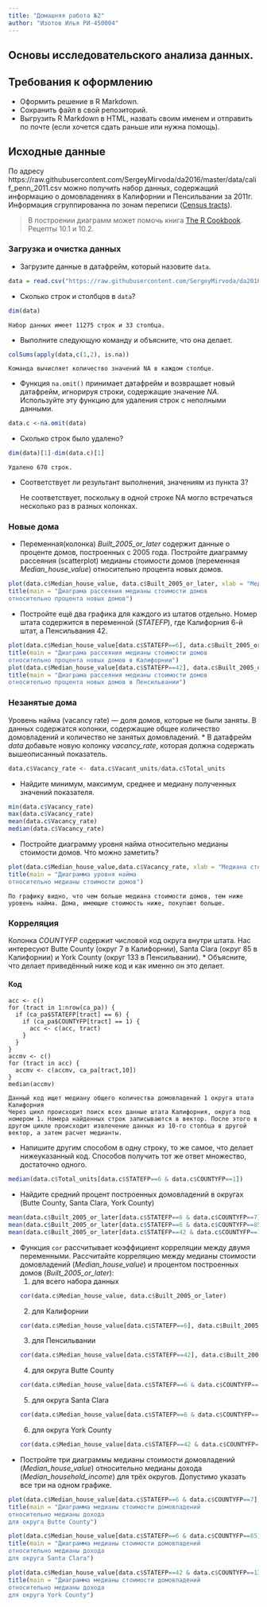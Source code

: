 ```yaml
---
title: "Домашняя работа №2"
author: "Изотов Илья РИ-450004"
---
```


## Основы исследовательского анализа данных.
## Требования к оформлению
* Оформить решение в R Markdown. 
* Сохранить файл в свой репозиторий.
* Выгрузить R Markdown в HTML, назвать своим именем и отправить по почте (если хочется сдать раньше или нужна помощь).

## Исходные данные

По адресу https://raw.githubusercontent.com/SergeyMirvoda/da2016/master/data/calif_penn_2011.csv можно получить набор данных, 
содержащий информацию о домовладениях в Калифорнии и Пенсильвании за 2011г. Информация сгруппированна по зонам переписи ([Census tracts](https://en.wikipedia.org/wiki/Census_tract)).

>В построении диаграмм может помочь книга [The R Cookbook](http://shop.oreilly.com/product/9780596809164.do). Рецепты 10.1 и 10.2.

### Загрузка и очистка данных
- Загрузите данные в датафрейм, который назовите ``data``.
```r
data = read.csv("https://raw.githubusercontent.com/SergeyMirvoda/da2016/master/data/calif_penn_2011.csv",row.names=1)
```

- Сколько строк и столбцов в ``data``?
```r
dim(data)
```
    
    Набор данных имеет 11275 строк и 33 столбца.
    
- Выполните следующую команду и объясните, что она делает.
```r
colSums(apply(data,c(1,2), is.na))
```

    Команда вычисляет количество значений NA в каждом столбце.
    
- Функция ``na.omit()`` принимает датафрейм и возвращает новый датафрейм, игнорируя строки, содержащие
значение _NA_. Используйте эту функцию для удаления строк с неполными данными.
```r
data.c <-na.omit(data)
```

- Сколько строк было удалено?
```r
dim(data)[1]-dim(data.c)[1]
```
    
    Удалено 670 строк.
    
- Соответствует ли результант выполнения, значениям из пункта 3?

    Не соответствует, поскольку в одной строке NA могло встречаться несколько раз в разных колонках. 

### Новые дома
* Переменная(колонка) _Built_2005_or_later_ содержит данные о проценте домов, построенных с 2005 года. Постройте диаграмму рассеяния (scatterplot)
медианы стоимости домов (переменная _Median_house_value_) относительно процента новых домов.
```r
plot(data.c$Median_house_value, data.c$Built_2005_or_later, xlab = "Медиана стоимости домов", ylab = "Процент новых домов")
title(main = "Диаграма рассеяния медианы стоимости домов
относительно процента новых домов")
```

* Постройте ещё два графика для каждого из штатов отдельно. Номер штата содержится в переменной (_STATEFP_), где Калифорния 6-й штат, а Пенсильвания 42.
```r
plot(data.c$Median_house_value[data.c$STATEFP==6], data.c$Built_2005_or_later[data.c$STATEFP==6], xlab = "Медиана стоимости домов", ylab = "Процент новых домов")
title(main = "Диаграма рассеяния медианы стоимости домов
относительно процента новых домов в Калифорнии")
plot(data.c$Median_house_value[data.c$STATEFP==42], data.c$Built_2005_or_later[data.c$STATEFP==42], xlab = "Медиана стоимости домов", ylab = "Процент новых домов")
title(main = "Диаграма рассеяния медианы стоимости домов
относительно процента новых домов в Пенсильвании")
```


### Незанятые дома
Уровень найма (vacancy rate) — доля домов, которые не были заняты. В данных содержатся колонки,
содержащие общее количество домовладений и количество не занятых домовладений. 
* В датафрейм _data_ добавьте новую колонку _vacancy_rate_, которая должна содержать вышеописанный показатель.
```r
data.c$Vacancy_rate <- data.c$Vacant_units/data.c$Total_units
```

* Найдите минимум, максимум, среднее и медиану полученных значений показателя. 
```r
min(data.c$Vacancy_rate)
max(data.c$Vacancy_rate)
mean(data.c$Vacancy_rate)
median(data.c$Vacancy_rate)
```

* Постройте диаграмму уровня найма относительно медианы стоимости домов. Что можно заметить?
```r
plot(data.c$Median_house_value,data.c$Vacancy_rate, xlab = "Медиана стоимости домов", ylab = "Уровень найма")
title(main = "Диаграмма уровня найма 
относительно медианы стоимости домов")
```

    По графику видно, что чем больше медиана стоимости домов, тем ниже уровень найма. Дома, имеющие стоимость ниже, покупают больше.
    
### Корреляция
Колонка _COUNTYFP_ содержит числовой код округа внутри штата. Нас интересуют Butte County (округ 7 в Калифорнии), Santa Clara (округ 85 в Калифорнии) 
и York County (округ 133 в Пенсильвании).
* Объясните, что делает приведённый ниже код и как именно он это делает.

#### Код
```
acc <- c()
for (tract in 1:nrow(ca_pa)) {
  if (ca_pa$STATEFP[tract] == 6) {
    if (ca_pa$COUNTYFP[tract] == 1) {
      acc <- c(acc, tract)
    }
  }
}
accmv <- c()
for (tract in acc) {
  accmv <- c(accmv, ca_pa[tract,10])
}
median(accmv)
```
    
    Данный код ищет медиану общего количества домовладений 1 округа штата Калифорния 
    Через цикл происходит поиск всех данные штата Калифорния, округа под номером 1. Номера найденных строк записываются в вектор. После этого в другом цикле происходит извлечение данных из 10-го столбца в другой вектор, а затем расчет медианты.
    
* Напишите другим способом в одну строку, то же самое, что делает нижеуказанный код. Способов получить тот же ответ множество, достаточно одного.
```r
median(data.c$Total_units[data.c$STATEFP==6 & data.c$COUNTYFP==1])
```

* Найдите средний процент построенных домовладений в округах (Butte County, Santa Clara, York County)
```r
mean(data.c$Built_2005_or_later[data.c$STATEFP==6 & data.c$COUNTYFP==7])
mean(data.c$Built_2005_or_later[data.c$STATEFP==6 & data.c$COUNTYFP==85])
mean(data.c$Built_2005_or_later[data.c$STATEFP==42 & data.c$COUNTYFP==133])
```

* Функция ``cor`` рассчитывает коэффициент корреляции между двумя переменными. Рассчитайте корреляцию между
медианы стоимости домовладений (_Median_house_value_) и процентом построенных домов (_Built_2005_or_later_):
  1. для всего набора данных
```r
cor(data.c$Median_house_value, data.c$Built_2005_or_later)
```
  
  2. для Калифорнии
```r
cor(data.c$Median_house_value[data.c$STATEFP==6], data.c$Built_2005_or_later[data.c$STATEFP==6])
```
  
  3. для Пенсильвании
```r
cor(data.c$Median_house_value[data.c$STATEFP==42], data.c$Built_2005_or_later[data.c$STATEFP==42])
```
  
  4. для округа Butte County
```r
cor(data.c$Median_house_value[data.c$STATEFP==6 & data.c$COUNTYFP==7], data.c$Built_2005_or_later[ data.c$STATEFP==6 & data.c$COUNTYFP==7])
```
  
  5. для округа Santa Clara
```r
cor(data.c$Median_house_value[data.c$STATEFP==6 & data.c$COUNTYFP==85], data.c$Built_2005_or_later[ data.c$STATEFP==6 & data.c$COUNTYFP==85])
```
  
  6. для округа York County
```r
cor(data.c$Median_house_value[data.c$STATEFP==42 & data.c$COUNTYFP==133], data.c$Built_2005_or_later[ data.c$STATEFP==42 & data.c$COUNTYFP==133])
```
  
* Постройте три диаграммы медианы стоимости домовладений (_Median_house_value_) относительно медианы дохода (_Median_household_income_) 
для трёх округов. Допустимо указать все три на одном графике.
```r
plot(data.c$Median_house_value[data.c$STATEFP==6 & data.c$COUNTYFP==7],data.c$Mean_household_income[data.c$STATEFP==6 & data.c$COUNTYFP==7], xlab = "Медиана стоимости домовладений", ylab = "Медиана дохода")
title(main = "Диаграмма медианы стоимости домовладений
относительно медианы дохода 
для округа Butte County")

plot(data.c$Median_house_value[data.c$STATEFP==6 & data.c$COUNTYFP==85],data.c$Mean_household_income[data.c$STATEFP==6 & data.c$COUNTYFP==85], xlab = "Медиана стоимости домовладений", ylab = "Медиана дохода")
title(main = "Диаграмма медианы стоимости домовладений
относительно медианы дохода
для округа Santa Clara")

plot(data.c$Median_house_value[data.c$STATEFP==42 & data.c$COUNTYFP==133],data.c$Mean_household_income[data.c$STATEFP==42 & data.c$COUNTYFP==133], xlab = "Медиана стоимости домовладений", ylab = "Медиана дохода")
title(main = "Диаграмма медианы стоимости домовладений
относительно медианы дохода
для округа York County")
```




